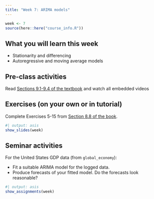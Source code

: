 ```yaml
---
title: "Week 7: ARIMA models"
---
```


```r
week <- 7
source(here::here("course_info.R"))
```

## What you will learn this week

* Stationarity and differencing
* Autoregressive and moving average models

## Pre-class activities

Read [Sections 9.1-9.4 of the textbook](https://otexts.com/fpp3/arima.html) and watch all embedded videos

## Exercises (on your own or in tutorial)

Complete Exercises 5-15 from [Section 8.8 of the book](https://otexts.com/fpp3/expsmooth-exercises.html).

```r
#| output: asis
show_slides(week)
```

## Seminar activities

For the United States GDP data (from `global_economy`):

 * Fit a suitable ARIMA model for the logged data.
 * Produce forecasts of your fitted model. Do the forecasts look reasonable?


```r
#| output: asis
show_assignments(week)
```
